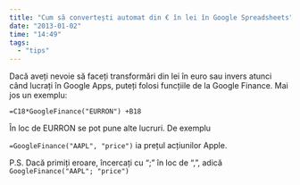 ```yaml
---
title: "Cum să convertești automat din € în lei în Google Spreadsheets"
date: "2013-01-02"
time: "14:49"
tags:
  - "tips"
---
```

Dacă aveți nevoie să faceți transformări din lei în euro sau invers atunci când lucrați în Google Apps, puteți folosi funcțiile de la Google Finance. Mai jos un exemplu:

`=C18*GoogleFinance("EURRON") +B18`

În loc de EURRON se pot pune alte lucruri. De exemplu

`=GoogleFinance("AAPL", "price")` ia prețul acțiunilor Apple.

P.S. Dacă primiți eroare, încercați cu ";" în loc de ",", adică `GoogleFinance("AAPL"; "price")`